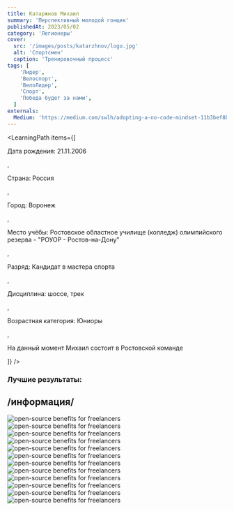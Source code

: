 ```yaml
---
title: Катаржнов Михаил 
summary: 'Перспективный молодой гонщик'
publishedAt: 2023/05/02
category: 'Легионеры'
cover:
  src: '/images/posts/katarzhnov/logo.jpg'
  alt: 'Спортсмен'
  caption: 'Тренировочный процесс'
tags: [
    'Лидер',
    'Велоспорт',
    'ВелоЛидер',
    'Спорт',
    'Победа будет за нами',
  ]
externals:
  Medium: 'https://medium.com/swlh/adopting-a-no-code-mindset-11b3bef8b21d'
---
```


<LearningPath
  items={[
    <p>Дата рождения: 21.11.2006</p>,
    <p>Страна: Россия</p>,
    <p>Город: Воронеж</p>,
    <p>Место учёбы: Ростовское областное училище (колледж) олимпийского резерва - "РОУОР - Ростов-на-Дону"</p>,
    <p>Разряд: Кандидат в мастера спорта</p>,
    <p>Дисциплина: шоссе, трек</p>,
    <p>Возрастная категория: Юниоры</p>,
    <p>На данный момент Михаил состоит в Ростовской команде</p>
  ]}
/>

### Лучшие результаты:

## /информация/



<Image
  src="/images/posts/katarzhnov/1.jpg"
  alt="open-source benefits for freelancers"
/>
<Image
  src="/images/posts/katarzhnov/2.jpg"
  alt="open-source benefits for freelancers"
/>
<Image
  src="/images/posts/katarzhnov/3.jpg"
  alt="open-source benefits for freelancers"
/>
<Image
  src="/images/posts/katarzhnov/4.jpg"
  alt="open-source benefits for freelancers"
/>
<Image
  src="/images/posts/katarzhnov/5.jpg"
  alt="open-source benefits for freelancers"
/>
<Image
  src="/images/posts/katarzhnov/6.jpg"
  alt="open-source benefits for freelancers"
/>
<Image
  src="/images/posts/katarzhnov/7.jpg"
  alt="open-source benefits for freelancers"
/>
<Image
  src="/images/posts/katarzhnov/8.jpg"
  alt="open-source benefits for freelancers"
/>
<Image
  src="/images/posts/katarzhnov/9.jpg"
  alt="open-source benefits for freelancers"
/>
<Image
  src="/images/posts/katarzhnov/10.jpg"
  alt="open-source benefits for freelancers"
/>
<Image
  src="/images/posts/katarzhnov/11.jpg"
  alt="open-source benefits for freelancers"
/>
<Image
  src="/images/posts/katarzhnov/12.jpg"
  alt="open-source benefits for freelancers"
/>